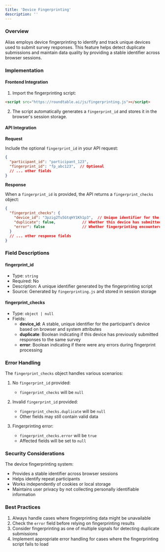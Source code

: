 ```yaml
---
title: 'Device Fingerprinting'
description: ''
---
```


### Overview

Alias employs device fingerprinting to identify and track unique devices used to submit survey responses. This feature helps detect duplicate submissions and maintain data quality by providing a stable identifier across browser sessions.

### Implementation

#### Frontend Integration

1. Import the fingerprinting script:
```html
<script src="https://roundtable.ai/js/fingerprinting.js"></script>
```

2. The script automatically generates a `fingerprint_id` and stores it in the browser's session storage.

#### API Integration

**Request**

Include the optional `fingerprint_id` in your API request:

```json
{
  "participant_id": "participant_123",
  "fingerprint_id": "fp_abc123",  // Optional
  // ... other fields
}
```

**Response**

When a `fingerprint_id` is provided, the API returns a `fingerprint_checks` object:

```json
{
  "fingerprint_checks": {
    "device_id": "3pzig2Tu5GtqHY1Kh1p3",  // Unique identifier for the device
    "duplicate": false,            // Whether this device has submitted before
    "error": false                 // Whether fingerprinting encountered errors
  }
  // ... other response fields
}
```

### Field Descriptions

#### fingerprint_id
- Type: `string`
- Required: No
- Description: A unique identifier generated by the fingerprinting script
- Source: Generated by `fingerprinting.js` and stored in session storage

#### fingerprint_checks
- Type: `object | null`
- Fields:
  - **device_id**: A stable, unique identifier for the participant's device based on browser and system attributes
  - **duplicate**: Boolean indicating if this device has previously submitted responses to the same survey
  - **error**: Boolean indicating if there were any errors during fingerprint processing

### Error Handling

The `fingerprint_checks` object handles various scenarios:

1. No `fingerprint_id` provided:
   - `fingerprint_checks` will be `null`

2. Invalid `fingerprint_id` provided:
   - `fingerprint_checks.duplicate` will be `null`
   - Other fields may still contain valid data

3. Fingerprinting error:
   - `fingerprint_checks.error` will be `true`
   - Affected fields will be set to `null`

### Security Considerations

The device fingerprinting system:
- Provides a stable identifier across browser sessions
- Helps identify repeat participants
- Works independently of cookies or local storage
- Maintains user privacy by not collecting personally identifiable information

### Best Practices

1. Always handle cases where fingerprinting data might be unavailable
2. Check the `error` field before relying on fingerprinting results
3. Consider fingerprinting as one of multiple signals for detecting duplicate submissions
4. Implement appropriate error handling for cases where the fingerprinting script fails to load